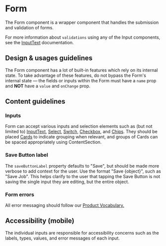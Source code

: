 
<Meta title="Components/Forms and Inputs/Form" component={Form} />

# Form

The Form component is a wrapper component that handles the submission and
validation of forms.

For more information about `validations` using any of the Input components, see
the
[InputText](../?path=/docs/components-forms-and-inputs-inputtext--docs#validation-message)
documentation.

## Design & usages guidelines

The Form component has a lot of built-in features which rely on its internal
state. To take advantage of these features, do not bypass the Form's internal
state — the fields or inputs within the Form must have a `name` prop and **NOT**
have a `value` and `onChange` prop.

## Content guidelines

### Inputs

Form can accept various inputs and selection elements such as (but not limited
to) [InputText](../?path=/docs/components-forms-and-inputs-inputtext--docs),
[ Select](../?path=/docs/components-selections-select--docs),
[ Switch](../?path=/docs/components-selections-switch--docs),
[ Checkbox](../?path=/docs/components-selections-checkbox--docs), and
[ Chips](../?path=/docs/components-selections-chips--docs). They should be
placed [Cards](../?path=/docs/components-layouts-and-structure-card--docs) to
indicate grouping when relevant, and groups of Cards can be spaced appropriately
using ContentSection.

### Save Button label

The `saveButtonLabel` property defaults to "Save", but should be made more
verbose to add context for the user. Use the format "Save \{object\}", such as
"Save Job". This helps clarify to the user that tapping the Save Button is not
saving the single input they are editing, but the entire object.

### Form errors

All error messaging should follow our
[Product Vocabulary.](../?path=/docs/content-product-vocabulary--docs)

## Accessibility (mobile)

The individual inputs are responsible for accessibility concerns such as the
labels, types, values, and error messages of each input.
